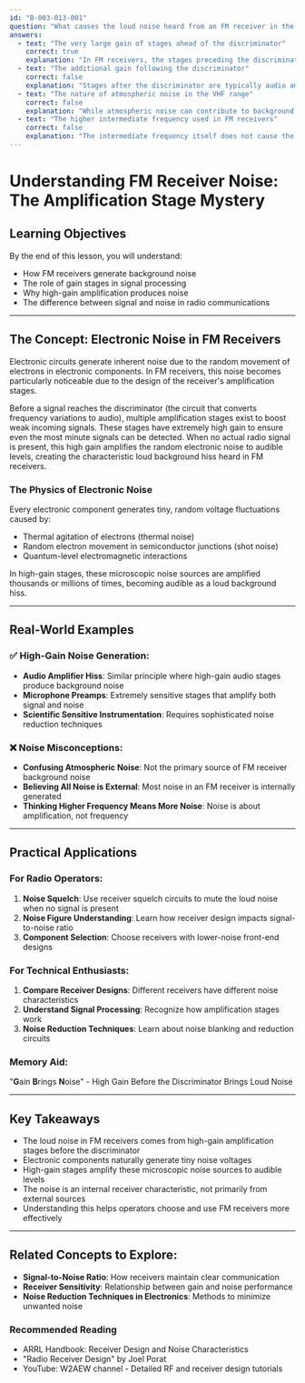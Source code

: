 ```yaml
---
id: "B-003-013-001"
question: "What causes the loud noise heard from an FM receiver in the absence of a signal?"
answers:
  - text: "The very large gain of stages ahead of the discriminator"
    correct: true
    explanation: "In FM receivers, the stages preceding the discriminator (typically the intermediate frequency or IF amplification stages) have extremely high gain to amplify weak signals. When no signal is present, this high gain amplifies random electronic noise to a significant volume, resulting in the characteristic loud background noise or 'white noise' heard in FM receivers. This noise is essentially amplified thermal and shot noise from the receiver's electronic components."
  - text: "The additional gain following the discriminator"
    correct: false
    explanation: "Stages after the discriminator are typically audio amplification stages with lower gain compared to the RF and IF amplification stages. These later stages do not generate the primary noise heard in an FM receiver and would not be responsible for the loud noise in the absence of a signal."
  - text: "The nature of atmospheric noise in the VHF range"
    correct: false
    explanation: "While atmospheric noise can contribute to background noise, the loud noise in an FM receiver is primarily an internal receiver characteristic caused by electronic amplification, not atmospheric conditions. The noise is generated by the receiver's own electronic components, particularly the high-gain stages before the discriminator."
  - text: "The higher intermediate frequency used in FM receivers"
    correct: false
    explanation: "The intermediate frequency itself does not cause the loud noise. It's the high gain of the amplification stages at that frequency that produces the significant background noise when no signal is present. The IF is a necessary part of the receiver's signal processing, but not the direct cause of the noise."
---
```


# Understanding FM Receiver Noise: The Amplification Stage Mystery

## Learning Objectives
By the end of this lesson, you will understand:
- How FM receivers generate background noise
- The role of gain stages in signal processing
- Why high-gain amplification produces noise
- The difference between signal and noise in radio communications

---

## The Concept: Electronic Noise in FM Receivers

Electronic circuits generate inherent noise due to the random movement of electrons in electronic components. In FM receivers, this noise becomes particularly noticeable due to the design of the receiver's amplification stages. 

Before a signal reaches the discriminator (the circuit that converts frequency variations to audio), multiple amplification stages exist to boost weak incoming signals. These stages have extremely high gain to ensure even the most minute signals can be detected. When no actual radio signal is present, this high gain amplifies the random electronic noise to audible levels, creating the characteristic loud background hiss heard in FM receivers.

### The Physics of Electronic Noise

Every electronic component generates tiny, random voltage fluctuations caused by:
- Thermal agitation of electrons (thermal noise)
- Random electron movement in semiconductor junctions (shot noise)
- Quantum-level electromagnetic interactions

In high-gain stages, these microscopic noise sources are amplified thousands or millions of times, becoming audible as a loud background hiss.

---

## Real-World Examples

### ✅ High-Gain Noise Generation:
- **Audio Amplifier Hiss**: Similar principle where high-gain audio stages produce background noise
- **Microphone Preamps**: Extremely sensitive stages that amplify both signal and noise
- **Scientific Sensitive Instrumentation**: Requires sophisticated noise reduction techniques

### ❌ Noise Misconceptions:
- **Confusing Atmospheric Noise**: Not the primary source of FM receiver background noise
- **Believing All Noise is External**: Most noise in an FM receiver is internally generated
- **Thinking Higher Frequency Means More Noise**: Noise is about amplification, not frequency

---

## Practical Applications

### For Radio Operators:
1. **Noise Squelch**: Use receiver squelch circuits to mute the loud noise when no signal is present
2. **Noise Figure Understanding**: Learn how receiver design impacts signal-to-noise ratio
3. **Component Selection**: Choose receivers with lower-noise front-end designs

### For Technical Enthusiasts:
1. **Compare Receiver Designs**: Different receivers have different noise characteristics
2. **Understand Signal Processing**: Recognize how amplification stages work
3. **Noise Reduction Techniques**: Learn about noise blanking and reduction circuits

### Memory Aid:
"**G**ain **B**rings **N**oise" - High Gain Before the Discriminator Brings Loud Noise

---

## Key Takeaways

- The loud noise in FM receivers comes from high-gain amplification stages before the discriminator
- Electronic components naturally generate tiny noise voltages
- High-gain stages amplify these microscopic noise sources to audible levels
- The noise is an internal receiver characteristic, not primarily from external sources
- Understanding this helps operators choose and use FM receivers more effectively

---

## Related Concepts to Explore:
- **Signal-to-Noise Ratio**: How receivers maintain clear communication
- **Receiver Sensitivity**: Relationship between gain and noise performance
- **Noise Reduction Techniques in Electronics**: Methods to minimize unwanted noise

### Recommended Reading
- ARRL Handbook: Receiver Design and Noise Characteristics
- "Radio Receiver Design" by Joel Porat
- YouTube: W2AEW channel - Detailed RF and receiver design tutorials